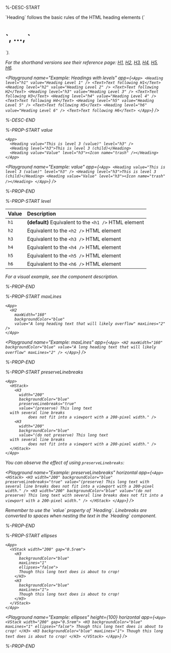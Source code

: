 %-DESC-START

<Callout type="info" emoji="📔">
`Heading` follows the basic rules of the HTML heading elements (`<h1>`, ..., `<h6>`).
</Callout>

For the shorthand versions see their reference page: [H1](./H1), [H2](./H2), [H3](./H3), [H4](./H4), [H5](./H5), [H6](./H6).

<Playground
  name="Example: Headings with levels"
  app={`
    <App>
      <Heading level="h1" value="Heading Level 1" />
      <Text>Text following H1</Text>
      <Heading level="h2" value="Heading Level 2" />
      <Text>Text following H2</Text>
      <Heading level="h3" value="Heading Level 3" />
      <Text>Text following H3</Text>
      <Heading level="h4" value="Heading Level 4" />
      <Text>Text following H4</Text>
      <Heading level="h5" value="Heading Level 5" />
      <Text>Text following H5</Text>
      <Heading level="h6" value="Heading Level 6" />
      <Text>Text following H6</Text>
    </App>
  `}
/>

%-DESC-END

%-PROP-START value

```ueml copy
<App>
  <Heading value="This is level 3 (value)" level="h3" />
  <Heading level="h3">This is level 3 (child)</Heading>
  <Heading value="Value" level="h3"><Icon name="trash" /></Heading>
</App>
```

<Playground
  name="Example: value"
  app={`
    <App>
      <Heading value="This is level 3 (value)" level="h3" />
      <Heading level="h3">This is level 3 (child)</Heading>
      <Heading value="Value" level="h3"><Icon name="trash" /></Heading>
    </App>
  `}
/>

%-PROP-END

%-PROP-START level

| Value | Description                                           |
| :---- | :---------------------------------------------------- |
| `h1`  | **(default)** Equivalent to the `<h1 />` HTML element |
| `h2`  | Equivalent to the `<h2 />` HTML element               |
| `h3`  | Equivalent to the `<h3 />` HTML element               |
| `h4`  | Equivalent to the `<h4 />` HTML element               |
| `h5`  | Equivalent to the `<h5 />` HTML element               |
| `h6`  | Equivalent to the `<h6 />` HTML element               |

For a visual example, see the component description.

%-PROP-END

%-PROP-START maxLines

```ueml copy
<App>
  <H2
    maxWidth="160"
    backgroundColor="blue"
    value="A long heading text that will likely overflow" maxLines="2" />
</App>
```

<Playground
  name="Example: maxLines"
  app={`
    <App>
      <H2
        maxWidth="160"
        backgroundColor="blue"
        value="A long heading text that will likely overflow" maxLines="2" />
    </App>
  `}
/>

%-PROP-END

%-PROP-START preserveLinebreaks

```ueml copy {5}
<App>
  <HStack>
    <H3
      width="200"
      backgroundColor="blue"
      preserveLinebreaks="true"
      value="(preserve) This long text
  with several line breaks
          does not fit into a viewport with a 200-pixel width." />
    <H3
      width="200"
      backgroundColor="blue"
      value="(do not preserve) This long text
  with several line breaks
          does not fit into a viewport with a 200-pixel width." />
  </HStack>
</App>
```
You can observe the effect of using `preserveLinebreaks`:

<Playground
  name="Example: preserveLinebreaks"
  horizontal
  app={`
    <App>
      <HStack>
        <H3
          width="200"
          backgroundColor="blue"
          preserveLinebreaks="true"
          value="(preserve) This long text
      with several line breaks
              does not fit into a viewport with a 200-pixel width." />
        <H3
          width="200"
          backgroundColor="blue"
          value="(do not preserve) This long text
      with several line breaks
              does not fit into a viewport with a 200-pixel width." />
      </HStack>
    </App>
  `}
/>

<Callout type="info" emoji="📔">
Remember to use the `value` property of `Heading`.
Linebreaks are converted to spaces when nesting the text in the `Heading` component.
</Callout>

%-PROP-END

%-PROP-START ellipses

```ueml copy {4}
<App>
  <VStack width="200" gap="0.5rem">
    <H3
      backgroundColor="blue"
      maxLines="1"
      ellipses="false">
      Though this long text does is about to crop!
    </H3>
    <H3
      backgroundColor="blue"
      maxLines="1">
      Though this long text does is about to crop!
    </H3>
  </VStack>
</App>
```

<Playground
  name="Example: ellipses"
  height={100}
  horizontal
  app={`
    <App>
      <VStack width="200" gap="0.5rem">
        <H3
          backgroundColor="blue"
          maxLines="1"
          ellipses="false">
          Though this long text does is about to crop!
        </H3>
        <H3
          backgroundColor="blue"
          maxLines="1">
          Though this long text does is about to crop!
        </H3>
      </VStack>
    </App>
  `}
/>

%-PROP-END
